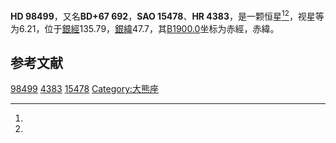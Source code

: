 {{Starbox begin
| name = HD 98499
}}
{{Starbox observe
| epoch = [[J2000.0|J2000.0]]
| constell = {{星座名待查}}<ref name=SIMBAD>{{cite web
 | url=http://simbad.u-strasbg.fr/simbad/sim-id?Ident=HR+4383
 | title =Pulsating variable Star
 | publisher=Centre de Données astronomiques de Strasbourg
 | work=SIMBAD
 | accessdate=2012-07-13}}</ref><ref name=DATA>{{cite web
 | url=http://vizier.u-strasbg.fr/viz-bin/VizieR-5?-out.add=.&-source=5050&-corr=PK=HR&-out.max=9999&HR=4383
 | title=VizieR Detailed Page
 | accessdate=2012-07-13
 | archive-date=2016-03-04
 | archive-url=https://web.archive.org/web/20160304232353/http://vizier.u-strasbg.fr/viz-bin/VizieR-5?-out.add=.&-source=5050&-corr=PK=HR&-out.max=9999&HR=4383
 | dead-url=no
 }}</ref>
| 星官 = 
| ra = {{RA|11|20|53.8}}<ref name=SIMBAD /><ref name=DATA />
| dec = {{DEC|+67|6|2}}<ref name=SIMBAD /><ref name=DATA />
| appmag_v = 6.21<ref name=SIMBAD /><ref name=DATA />
}}
{{Starbox character
| class = G8<ref name=SIMBAD /><ref name=DATA />
| b-v = 1.01<ref name=SIMBAD /><ref name=DATA />
| u-b = <ref name=SIMBAD /><ref name=DATA />
| r-i = <ref name=SIMBAD /><ref name=DATA />
| variable = 
}}
{{Starbox astrometry
| radial_v = 
| prop_mo_ra = -56
| parallax = 
| p_error = 
}}
{{Starbox catalog
| names =BD+67 692，[[SAO星表|SAO]] 15478，[[HD星表|HD]] 98499，[[HR星表|HR]] 4383}}
{{Starbox reference |Simbad=HR+4383}}
{{Starbox end}}

'''HD 98499'''，又名'''BD+67 692'''，'''SAO 15478'''、'''HR 4383'''，是一颗恒星<ref name=SIMBAD /><ref name=DATA />，视星等为6.21，位于[[銀道座標系|銀經]]135.79，[[銀道座標系|銀緯]]47.7，其[[B1900.0|B1900.0]]坐标为赤經{{RA|11|14|46.9}}，赤緯{{DEC|+67|47.7|58}}。

== 参考文献 ==
{{reflist}}

{{star-stub}}

[[Category:HD和HDE天體|98499]]
[[Category:HR天體|4383]]
[[Category:SAO天體|15478]]
[[Category:大熊座|Category:大熊座]]